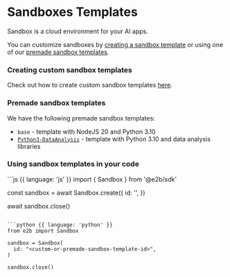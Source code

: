 # Sandboxes Templates

Sandbox is a cloud environment for your AI apps.

You can customize sandboxes by [creating a sandbox template](/) or using one of our [premade sandbox templates](()).

### Creating custom sandbox templates
Check out how to create custom sandbox templates [here](/sandbox/templats/custom).

### Premade sandbox templates
We have the following premade sandbox templates:
- `base` - template with NodeJS 20 and Python 3.10
- [`Python3-DataAnalysis`](/sandbox/templates/data-analysis) - template with Python 3.10 and data analysis libraries


### Using sandbox templates in your code

<CodeGroup isRunnable={false}>
```js {{ language: 'js' }}
import { Sandbox } from '@e2b/sdk'

const sandbox = await Sandbox.create({
  id: '<custom-or-premade-sandbox-template-id>',
})

await sandbox.close()
```

```python {{ language: 'python' }}
from e2b import Sandbox

sandbox = Sandbox(
  id: "<custom-or-premade-sandbox-template-id>",
)

sandbox.close()
```
</CodeGroup>